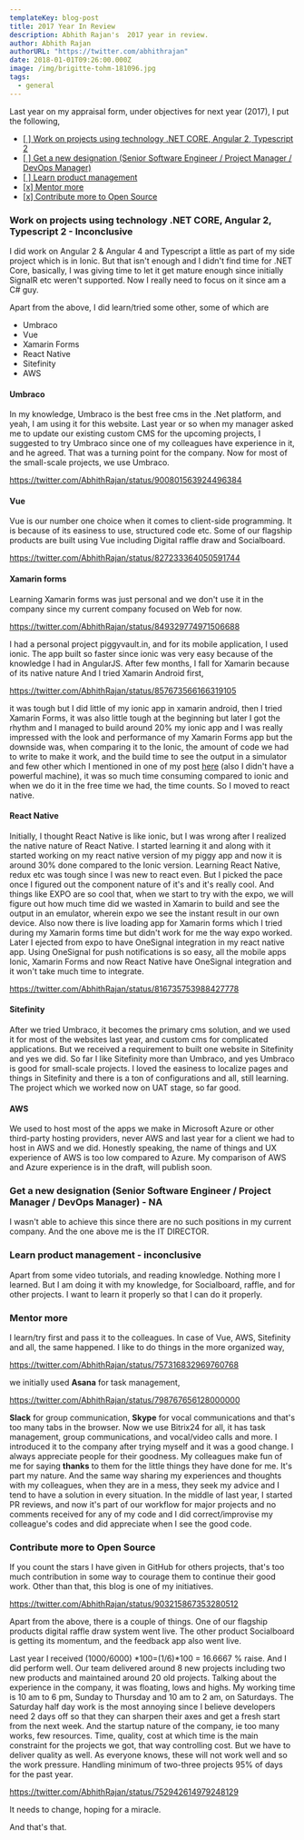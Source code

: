 ```yaml
---
templateKey: blog-post
title: 2017 Year In Review
description: Abhith Rajan's  2017 year in review.
author: Abhith Rajan
authorURL: "https://twitter.com/abhithrajan"
date: 2018-01-01T09:26:00.000Z
image: /img/brigitte-tohm-181096.jpg
tags:
  - general
---
```


Last year on my appraisal form, under objectives for next year (2017), I put the following,

- [[ ] Work on projects using technology .NET CORE, Angular 2, Typescript 2](#1)
- [[ ] Get a new designation (Senior Software Engineer / Project Manager / DevOps Manager)](#2)
- [[ ] Learn product management](#3)
- [[x] Mentor more](#4)
- [[x] Contribute more to Open Source](#5)

### Work on projects using technology .NET CORE, Angular 2, Typescript 2 - Inconclusive

I did work on Angular 2 & Angular 4 and Typescript a little as part of my side project which is in Ionic. But that isn't enough and I didn't find time for .NET Core, basically, I was giving time to let it get mature enough since initially SignalR etc weren't supported. Now I really need to focus on it since am a C# guy.

Apart from the above, I did learn/tried some other, some of which are

- Umbraco
- Vue
- Xamarin Forms
- React Native
- Sitefinity
- AWS

#### Umbraco

In my knowledge, Umbraco is the best free cms in the .Net platform, and yeah, I am using it for this website. Last year or so when my manager asked me to update our existing custom CMS for the upcoming projects, I suggested to try Umbraco since one of my colleagues have experience in it, and he agreed. That was a turning point for the company. Now for most of the small-scale projects, we use Umbraco.

https://twitter.com/AbhithRajan/status/900801563924496384

#### Vue

Vue is our number one choice when it comes to client-side programming. It is because of its easiness to use, structured code etc. Some of our flagship products are built using Vue including Digital raffle draw and Socialboard.

https://twitter.com/AbhithRajan/status/827233364050591744

#### Xamarin forms

Learning Xamarin forms was just personal and we don't use it in the company since my current company focused on Web for now.

https://twitter.com/AbhithRajan/status/849329774971506688

I had a personal project piggyvault.in, and for its mobile application, I used ionic. The app built so faster since ionic was very easy because of the knowledge I had in AngularJS. After few months, I fall for Xamarin because of its native nature And I tried Xamarin Android first,

https://twitter.com/AbhithRajan/status/857673566166319105

it was tough but I did little of my ionic app in xamarin android, then I tried Xamarin Forms, it was also little tough at the beginning but later I got the rhythm and I managed to build around 20% my ionic app and I was really impressed with the look and performance of my Xamarin Forms app but the downside was, when comparing it to the Ionic, the amount of code we had to write to make it work, and the build time to see the output in a simulator and few other which I mentioned in one of my post [here](https://edsonfrainlar.com/post/xamarin-development-problems-and-solutions/) (also I didn't have a powerful machine), it was so much time consuming compared to ionic and when we do it in the free time we had, the time counts. So I moved to react native.

#### React Native

Initially, I thought React Native is like ionic, but I was wrong after I realized the native nature of React Native. I started learning it and along with it started working on my react native version of my piggy app and now it is around 30% done compared to the Ionic version. Learning React Native, redux etc was tough since I was new to react even. But I picked the pace once I figured out the component nature of it's and it's really cool. And things like EXPO are so cool that, when we start to try with the expo, we will figure out how much time did we wasted in Xamarin to build and see the output in an emulator, wherein expo we see the instant result in our own device. Also now there is live loading app for Xamarin forms which I tried during my Xamarin forms time but didn't work for me the way expo worked. Later I ejected from expo to have OneSignal integration in my react native app. Using OneSignal for push notifications is so easy, all the mobile apps Ionic, Xamarin Forms and now React Native have OneSignal integration and it won't take much time to integrate.

https://twitter.com/AbhithRajan/status/816735753988427778

#### Sitefinity

After we tried Umbraco, it becomes the primary cms solution, and we used it for most of the websites last year, and custom cms for complicated applications. But we received a requirement to built one website in Sitefinity and yes we did. So far I like Sitefinity more than Umbraco, and yes Umbraco is good for small-scale projects. I loved the easiness to localize pages and things in Sitefinity and there is a ton of configurations and all, still learning. The project which we worked now on UAT stage, so far good.

#### AWS

We used to host most of the apps we make in Microsoft Azure or other third-party hosting providers, never AWS and last year for a client we had to host in AWS and we did. Honestly speaking, the name of things and UX experience of AWS is too low compared to Azure. My comparison of AWS and Azure experience is in the draft, will publish soon.

### Get a new designation (Senior Software Engineer / Project Manager / DevOps Manager) - NA

I wasn't able to achieve this since there are no such positions in my current company. And the one above me is the IT DIRECTOR.

### Learn product management - inconclusive

Apart from some video tutorials, and reading knowledge. Nothing more I learned. But I am doing it with my knowledge, for Socialboard, raffle, and for other projects. I want to learn it properly so that I can do it properly.

### Mentor more

I learn/try first and pass it to the colleagues. In case of Vue, AWS, Sitefinity and all, the same happened. I like to do things in the more organized way,

https://twitter.com/AbhithRajan/status/757316832969760768

we initially used **Asana** for task management,

https://twitter.com/AbhithRajan/status/798767656128000000

**Slack** for group communication, **Skype** for vocal communications and that's too many tabs in the browser. Now we use Bitrix24 for all, it has task management, group communications, and vocal/video calls and more. I introduced it to the company after trying myself and it was a good change. I always appreciate people for their goodness. My colleagues make fun of me for saying **thanks** to them for the little things they have done for me. It's part my nature. And the same way sharing my experiences and thoughts with my colleagues, when they are in a mess, they seek my advice and I tend to have a solution in every situation. In the middle of last year, I started PR reviews, and now it's part of our workflow for major projects and no comments received for any of my code and I did correct/improvise my colleague's codes and did appreciate when I see the good code.

### Contribute more to Open Source

If you count the stars I have given in GitHub for others projects, that's too much contribution in some way to courage them to continue their good work. Other than that, this blog is one of my initiatives.

https://twitter.com/AbhithRajan/status/903215867353280512

Apart from the above, there is a couple of things. One of our flagship products digital raffle draw system went live. The other product Socialboard is getting its momentum, and the feedback app also went live.

Last year I received (1000/6000) *100=(1/6)*100 = 16.6667 % raise. And I did perform well. Our team delivered around 8 new projects including two new products and maintained around 20 old projects. Talking about the experience in the company, it was floating, lows and highs. My working time is 10 am to 6 pm, Sunday to Thursday and 10 am to 2 am, on Saturdays. The Saturday half day work is the most annoying since I believe developers need 2 days off so that they can sharpen their axes and get a fresh start from the next week. And the startup nature of the company, ie too many works, few resources. Time, quality, cost at which time is the main constraint for the projects we got, that way controlling cost. But we have to deliver quality as well. As everyone knows, these will not work well and so the work pressure. Handling minimum of two-three projects 95% of days for the past year.

https://twitter.com/AbhithRajan/status/752942614979248129

It needs to change, hoping for a miracle.

And that's that.
